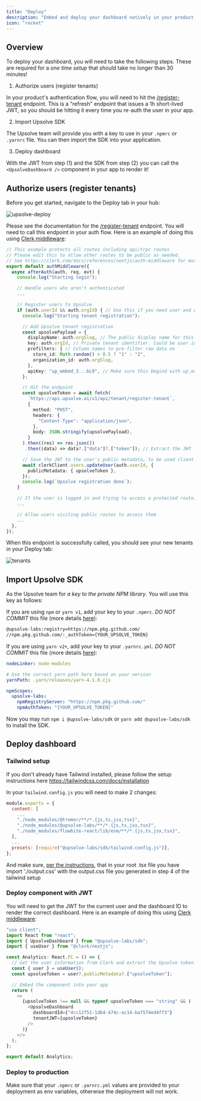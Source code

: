 ```yaml
---
title: "Deploy"
description: "Embed and deploy your dashboard natively in your product for your end-users"
icon: "rocket"
---
```


## Overview

To deploy your dashboard, you will need to take the following steps.
These are required for a _one time setup_ that should take no longer than 30 minutes!

1. Authorize users (register tenants)

In your product's authentication flow, you will need to hit the [/register-tenant](/api-reference/endpoint/register-tenant-to-upsolve) endpoint.
This is a "refresh" endpoint that issues a 1h short-lived JWT, so you should be hitting it every time you re-auth the user in your app.

2. Import Upsolve SDK

The Upsolve team will provide you with a key to use in your `.npmrc` or `.yarnrc` file. You can then import the SDK into your application.

3. Deploy dashboard

With the JWT from step (1) and the SDK from step (2) you can call the `<UpsolveDashboard />` component in your app to render it!

## Authorize users (register tenants)

Before you get started, navigate to the Deploy tab in your hub:

![upsolve-deploy](/images/deploy-dashboards/upsolve-deploy.png)

Please see the documentation for the [/register-tenant](/api-reference/endpoint/register-tenant-to-upsolve) endpoint.
You will need to call this endpoint in your auth flow. Here is an example of doing this using [Clerk middleware](https://clerk.com/docs/references/nextjs/auth-middleware#use-after-auth-for-fine-grained-control):

```typescript middleware.ts
// This example protects all routes including api/trpc routes
// Please edit this to allow other routes to be public as needed.
// See https://clerk.com/docs/references/nextjs/auth-middleware for more information about configuring your Middleware
export default authMiddleware({
  async afterAuth(auth, req, evt) {
    console.log("Starting login");

    // Handle users who aren't authenticated
    ...

    // Register users to Upsolve
    if (auth.userId && auth.orgId) { // Use this if you need user and org id in your tenant
      console.log("Starting tenant registration");

      // Add Upsolve tenant registration
      const upsolvePayload = {
        displayName: auth.orgSlug, // The public display name for this tenant. Can be user's name, their org, or anything else
        key: auth.orgId, // Private tenant identifier. Could be user id, org id, or anything else
        prefilters: { // Column names to pre-filter raw data on
          store_id: Math.random() > 0.5 ? "1" : "2",
          organization_id: auth.orgSlug,
        },
        apiKey: "up_embed_3...bL9", // Make sure this begind with up_embed_
      };

      // Hit the endpoint
      const upsolveToken = await fetch(
        `https://api.upsolve.ai/v1/api/tenant/register-tenant`,
        {
          method: "POST",
          headers: {
            "Content-Type": "application/json",
          },
          body: JSON.stringify(upsolvePayload),
        }
      ).then((res) => res.json())
       .then((data) => data?.["data"]?.["token"]); // Extract the JWT from the response

      // Save the JWT to the user's public metadata, to be used client side!
      await clerkClient.users.updateUser(auth.userId, {
        publicMetadata: { upsolveToken },
      });
      console.log(`Upsolve registration done`);
    }

    // If the user is logged in and trying to access a protected route, allow them to access route
    ...

    // Allow users visiting public routes to access them
    ...
  },
});
```

When this endpoint is successfully called, you should see your new tenants in your Deploy tab:

![tenants](/images/deploy-dashboards/tenants.png)

## Import Upsolve SDK

As the Upsolve team for _a key to the private NPM library_. You will use this key as follows:

If you are using `npm` or `yarn v1`, add your key to your `.npmrc`. _DO NOT COMMIT_ this file (more details [here](https://docs.npmjs.com/using-private-packages-in-a-ci-cd-workflow#create-and-check-in-a-project-specific-npmrc-file)):

```txt .npmrc
@upsolve-labs:registry=https://npm.pkg.github.com/
//npm.pkg.github.com/:_authToken={YOUR_UPSOLVE_TOKEN}
```

If you are using `yarn v2+`, add your key to your `.yarnrc.yml`. _DO NOT COMMIT_ this file (more details [here](https://yarnpkg.com/configuration/yarnrc)):

```yml .yarnrc.yml
nodeLinker: node-modules

# Use the correct yarn path here based on your version
yarnPath: .yarn/releases/yarn-4.1.0.cjs

npmScopes:
  upsolve-labs:
    npmRegistryServer: "https://npm.pkg.github.com/"
    npmAuthToken: "{YOUR_UPSOLVE_TOKEN}"
```

Now you may run `npm i @upsolve-labs/sdk` or `yarn add @upsolve-labs/sdk` to install the SDK.

## Deploy dashboard

### Tailwind setup

If you don't already have Tailwind installed, please follow the setup instructions here https://tailwindcss.com/docs/installation

In your `tailwind.config.js` you will need to make 2 changes:

```javascript tailwind.config.js
module.exports = {
  content: [
    ...
    "./node_modules/@tremor/**/*.{js,ts,jsx,tsx}",
    "./node_modules/@upsolve-labs/**/*.{js,ts,jsx,tsx}",
    "./node_modules/flowbite-react/lib/esm/**/*.{js,ts,jsx,tsx}",
  ],
  ...
  presets: [require("@upsolve-labs/sdk/tailwind.config.js")],
};
```

And make sure, [per the instructions](https://tailwindcss.com/docs/installation), that in your root .tsx file you have import './output.css' with the output.css file you generated in step 4 of the tailwind setup

### Deploy component with JWT

You will need to get the JWT for the current user and the dashboard ID to render the correct dashboard.
Here is an example of doing this using [Clerk middleware](https://clerk.com/docs/references/nextjs/auth-middleware#use-after-auth-for-fine-grained-control):

```typescript Analytics.tsx
"use client";
import React from "react";
import { UpsolveDashboard } from "@upsolve-labs/sdk";
import { useUser } from "@clerk/nextjs";

const Analytics: React.FC = () => {
  // Get the user information from Clerk and extract the Upsolve token from the metadata
  const { user } = useUser();
  const upsolveToken = user?.publicMetadata?.["upsolveToken"];

  // Embed the component into your app
  return (
    <>
      {upsolveToken !== null && typeof upsolveToken === "string" && (
        <UpsolveDashboard
          dashboardId={"4cc12f51-1db4-474c-ac14-ba7574ed4ff3"}
          tenantJWT={upsolveToken}
        />
      )}
    </>
  );
};

export default Analytics;
```

### Deploy to production

Make sure that your `.npmrc` or `.yarnrc.yml` values are provided to your deployment as env variables, otherwise the deployment will not work.
